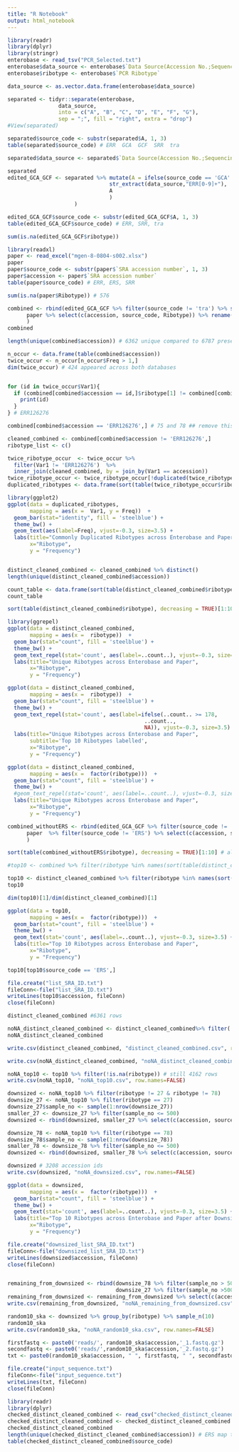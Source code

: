 ```yaml
---
title: "R Notebook"
output: html_notebook
---
```



```r
library(readr)
library(dplyr)
library(stringr)
enterobase <- read_tsv("PCR_Selected.txt")
enterobase$data_source <- enterobase$`Data Source(Accession No.;Sequencing Platform;Sequencing Library;Insert Size;Experiment;Status)`
enterobase$ribotype <- enterobase$`PCR Ribotype`

data_source <- as.vector.data.frame(enterobase$data_source)

separated <- tidyr::separate(enterobase,
                data_source, 
                into = c("A", "B", "C", "D", "E", "F", "G"), 
                sep = ";", fill = "right", extra = "drop")
#View(separated)

separated$source_code <- substr(separated$A, 1, 3)
table(separated$source_code) # ERR  GCA  GCF  SRR  tra 

separated$data_source <- separated$`Data Source(Accession No.;Sequencing Platform;Sequencing Library;Insert Size;Experiment;Status)`

separated 
edited_GCA_GCF <- separated %>% mutate(A = ifelse(source_code == 'GCA' | source_code == 'GCF',
                                str_extract(data_source,"ERR[0-9]+"),
                                A
                                )
                     )

edited_GCA_GCF$source_code <- substr(edited_GCA_GCF$A, 1, 3)
table(edited_GCA_GCF$source_code) # ERR, SRR, tra
```
```r
sum(is.na(edited_GCA_GCF$ribotype))
```


```r
library(readxl)
paper <- read_excel("mgen-8-0804-s002.xlsx")
paper
paper$source_code <- substr(paper$`SRA accession number`, 1, 3)
paper$accession <- paper$`SRA accession number`
table(paper$source_code) # ERR, ERS, SRR
```


```r
sum(is.na(paper$Ribotype)) # 576
```


```r
combined <- rbind(edited_GCA_GCF %>% filter(source_code != 'tra') %>% select(c(A, source_code, ribotype)) %>% rename(accession = A),
      paper %>% select(c(accession, source_code, Ribotype)) %>% rename(ribotype = Ribotype)
      )
combined
```

```r
length(unique(combined$accession)) # 6362 unique compared to 6787 present

n_occur <- data.frame(table(combined$accession))
twice_occur <- n_occur[n_occur$Freq > 1,]
dim(twice_occur) # 424 appeared across both databases


for (id in twice_occur$Var1){
  if (combined[combined$accession == id,]$ribotype[1] != combined[combined$accession == id,]$ribotype[2]){
    print(id)
  }
} # ERR126276

combined[combined$accession == 'ERR126276',] # 75 and 78 ## remove this

cleaned_combined <- combined[combined$accession != 'ERR126276',]
ribotype_list <- c()

twice_ribotype_occur  <- twice_occur %>% 
  filter(Var1 != 'ERR126276')  %>% 
  inner_join(cleaned_combined, by = join_by(Var1 == accession))
twice_ribotype_occur <- twice_ribotype_occur[!duplicated(twice_ribotype_occur),]
duplicated_ribotypes <- data.frame(sort(table(twice_ribotype_occur$ribotype)))

library(ggplot2)
ggplot(data = duplicated_ribotypes, 
       mapping = aes(x =  Var1, y = Freq))  +
  geom_bar(stat="identity", fill = 'steelblue') +
  theme_bw() +
  geom_text(aes(label=Freq), vjust=-0.3, size=3.5) +
  labs(title="Commonly Duplicated Ribotypes across Enterobase and Paper", 
       x="Ribotype", 
       y = "Frequency")


distinct_cleaned_combined <- cleaned_combined %>% distinct()
length(unique(distinct_cleaned_combined$accession))

count_table <- data.frame(sort(table(distinct_cleaned_combined$ribotype), decreasing = TRUE)) %>% rename(Ribotype = Var1, Frequency = Freq)
count_table

sort(table(distinct_cleaned_combined$ribotype), decreasing = TRUE)[1:10]

library(ggrepel)
ggplot(data = distinct_cleaned_combined, 
       mapping = aes(x =  ribotype))  +
  geom_bar(stat="count", fill = 'steelblue') +
  theme_bw() +
  geom_text_repel(stat='count', aes(label=..count..), vjust=-0.3, size=3.5) +
  labs(title="Unique Ribotypes across Enterobase and Paper", 
       x="Ribotype", 
       y = "Frequency")

ggplot(data = distinct_cleaned_combined, 
       mapping = aes(x =  ribotype))  +
  geom_bar(stat="count", fill = 'steelblue') +
  theme_bw() +
  geom_text_repel(stat='count', aes(label=ifelse(..count.. >= 178,
                                           ..count..,
                                           NA)), vjust=-0.3, size=3.5) +
  labs(title="Unique Ribotypes across Enterobase and Paper", 
       subtitle='Top 10 Ribotypes labelled',
       x="Ribotype", 
       y = "Frequency")

ggplot(data = distinct_cleaned_combined, 
       mapping = aes(x =  factor(ribotype)))  +
  geom_bar(stat="count", fill = 'steelblue') +
  theme_bw() +
  #geom_text_repel(stat='count', aes(label=..count..), vjust=-0.3, size=3.5) +
  labs(title="Unique Ribotypes across Enterobase and Paper", 
       x="Ribotype", 
       y = "Frequency")
```

```r
combined_withoutERS <- rbind(edited_GCA_GCF %>% filter(source_code != 'tra') %>% select(c(A, source_code, ribotype)) %>% rename(accession = A),
      paper  %>% filter(source_code != 'ERS') %>% select(c(accession, source_code, Ribotype)) %>% rename(ribotype = Ribotype)
      )

sort(table(combined_withoutERS$ribotype), decreasing = TRUE)[1:10] # all 68 ERS as having ribotype 78
```

```r
#top10 <- combined %>% filter(ribotype %in% names(sort(table(distinct_cleaned_combined$ribotype), decreasing = TRUE)[1:10]))

top10 <- distinct_cleaned_combined %>% filter(ribotype %in% names(sort(table(distinct_cleaned_combined$ribotype), decreasing = TRUE)[1:10]))
top10

dim(top10)[1]/dim(distinct_cleaned_combined)[1]
```

```r
ggplot(data = top10, 
       mapping = aes(x =  factor(ribotype)))  +
  geom_bar(stat="count", fill = 'steelblue') +
  theme_bw() +
  geom_text(stat='count', aes(label=..count..), vjust=-0.3, size=3.5) +
  labs(title="Top 10 Ribotypes across Enterobase and Paper", 
       x="Ribotype", 
       y = "Frequency")
```

```r
top10[top10$source_code == 'ERS',]
```


```r
file.create("list_SRA_ID.txt")
fileConn<-file("list_SRA_ID.txt")
writeLines(top10$accession, fileConn)
close(fileConn)
```



```r
distinct_cleaned_combined #6361 rows
```


```r
noNA_distinct_cleaned_combined <- distinct_cleaned_combined%>% filter(!is.na(ribotype)) # 5785 ROWS
noNA_distinct_cleaned_combined
```


```r
write.csv(distinct_cleaned_combined, "distinct_cleaned_combined.csv", row.names=FALSE)
```

```r
write.csv(noNA_distinct_cleaned_combined, "noNA_distinct_cleaned_combined.csv", row.names=FALSE)
```

```r
noNA_top10 <- top10 %>% filter(!is.na(ribotype)) # still 4162 rows
write.csv(noNA_top10, "noNA_top10.csv", row.names=FALSE)
```

```r
downsized <- noNA_top10 %>% filter(ribotype != 27 & ribotype != 78)
downsize_27 <- noNA_top10 %>% filter(ribotype == 27)
downsize_27$sample_no <- sample(1:nrow(downsize_27))
smaller_27 <- downsize_27 %>% filter(sample_no <= 500)
downsized <- rbind(downsized, smaller_27 %>% select(c(accession, source_code, ribotype)))

downsize_78 <- noNA_top10 %>% filter(ribotype == 78)
downsize_78$sample_no <- sample(1:nrow(downsize_78))
smaller_78 <- downsize_78 %>% filter(sample_no <= 500)
downsized <- rbind(downsized, smaller_78 %>% select(c(accession, source_code, ribotype)))

downsized # 3208 accession ids
write.csv(downsized, "noNA_downsized.csv", row.names=FALSE)

ggplot(data = downsized, 
       mapping = aes(x =  factor(ribotype)))  +
  geom_bar(stat="count", fill = 'steelblue') +
  theme_bw() +
  geom_text(stat='count', aes(label=..count..), vjust=-0.3, size=3.5) +
  labs(title="Top 10 Ribotypes across Enterobase and Paper after Downsizing", 
       x="Ribotype", 
       y = "Frequency")

file.create("downsized_list_SRA_ID.txt")
fileConn<-file("downsized_list_SRA_ID.txt")
writeLines(downsized$accession, fileConn)
close(fileConn)


remaining_from_downsized <- rbind(downsize_78 %>% filter(sample_no > 500), 
                                  downsize_27 %>% filter(sample_no >500))
remaining_from_downsized <- remaining_from_downsized %>% select(c(accession, source_code, ribotype))
write.csv(remaining_from_downsized, "noNA_remaining_from_downsized.csv", row.names=FALSE)
```

```r
random10_ska <- downsized %>% group_by(ribotype) %>% sample_n(10)
random10_ska
write.csv(random10_ska, "noNA_random10_ska.csv", row.names=FALSE)

firstfastq <- paste0('reads/', random10_ska$accession,'_1.fastq.gz')
secondfastq <- paste0('reads/',random10_ska$accession,'_2.fastq.gz')
txt <- paste0(random10_ska$accession, " ", firstfastq, " ", secondfastq)

file.create("input_sequence.txt")
fileConn<-file("input_sequence.txt")
writeLines(txt, fileConn)
close(fileConn)
```



```r
library(readr)
library(dplyr)
checked_distinct_cleaned_combined <- read_csv("checked_distinct_cleaned_combined.csv")
checked_distinct_cleaned_combined <- checked_distinct_cleaned_combined %>% select(c(accession, source_code, ribotype))
checked_distinct_cleaned_combined
length(unique(checked_distinct_cleaned_combined$accession)) # ERS map to unique ERR!
table(checked_distinct_cleaned_combined$source_code)
```



